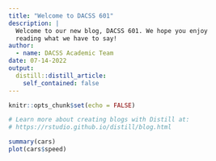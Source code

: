 ```yaml
---
title: "Welcome to DACSS 601"
description: |
  Welcome to our new blog, DACSS 601. We hope you enjoy 
  reading what we have to say!
author:
  - name: DACSS Academic Team 
date: 07-14-2022
output:
  distill::distill_article:
    self_contained: false
---
```


```r
knitr::opts_chunk$set(echo = FALSE)

# Learn more about creating blogs with Distill at:
# https://rstudio.github.io/distill/blog.html

```


```r
summary(cars)
plot(cars$speed)
```

